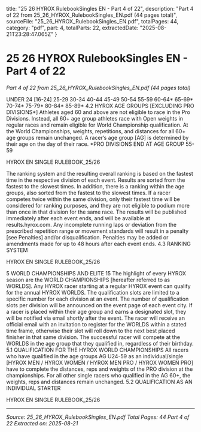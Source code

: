   title: "25 26 HYROX RulebookSingles EN - Part 4 of 22",
  description: "Part 4 of 22 from 25_26_HYROX_RulebookSingles_EN.pdf (44 pages total)",
  sourceFile: "25_26_HYROX_RulebookSingles_EN.pdf",
  totalPages: 44,
  category: "pdf",
  part: 4,
  totalParts: 22,
  extractedDate: "2025-08-21T23:28:47.065Z"
}

# 25 26 HYROX RulebookSingles EN - Part 4 of 22

*Part 4 of 22 from 25_26_HYROX_RulebookSingles_EN.pdf (44 pages total)*

UNDER 24 [16-24]
25-29
30-34
40-44
45-49
50-54
55-59
60-64*
65-69*
70-74*
75-79*
80-84*
85-89*
4.2 HYROX AGE GROUPS
[EXCLUDING PRO
DIVISIONS*]
Athletes aged 60 and above are not eligible to race in
the Pro Divisions. Instead, all 60+ age group athletes
race with Open weights in regular races and remain
eligible for World Championship qualification. At
the World Championships, weights, repetitions, and
distances for all 60+ age groups remain unchanged.
A racer‘s age group [AG] is determined by their age
on the day of their race.
*PRO DIVISIONS END AT AGE GROUP 55-59

HYROX EN SINGLE RULEBOOK_25/26

The ranking system and the resulting overall ranking
is based on the fastest time in the respective division
of each event. Results are sorted from the fastest
to the slowest times. In addition, there is a ranking
within the age groups, also sorted from the fastest to
the slowest times.
If a racer competes twice within the same division,
only their fastest time will be considered for ranking
purposes, and they are not eligible to podium more
than once in that division for the same race.
The results will be published immediately after each
event ends, and will be available at results.hyrox.com.
Any incomplete running laps or deviation from
the prescribed repetition range or movement
standards will result in a penalty [see Penalties]
and/or disqualification. Penalties may be added or
amendments made for up to 48 hours after each
event ends.
4.3 RANKING SYSTEM

HYROX EN SINGLE RULEBOOK_25/26

5 WORLD
CHAMPIONSHIPS
AND ELITE 15
The highlight of every HYROX season are the WORLD
CHAMPIONSHIPS [hereafter referred to as WORLDS].
Any HYROX racer starting at a regular HYROX event
can qualify for the annual HYROX WORLDS.
The qualification slots are limited to a specific
number for each division at an event. The number of
qualification slots per division will be announced on
the event page of each event city.
If a racer is placed within their age group and earns a
designated slot, they will be notified via email shortly
after the event.
The racer will receive an official email with an
invitation to register for the WORLDS within a stated
time frame, otherwise their slot will roll down to the
next best placed finisher in that same division. The
successful racer will compete at the WORLDS in the
age group that they qualified in, regardless of their
birthday.
5.1 QUALIFICATION FOR
THE HYROX WORLD
CHAMPIONSHIPS
All racers who have qualified in the age groups AG
U24-59 as an individual/single [HYROX MEN /
HYROX WOMEN / HYROX MEN PRO / HYROX WOMEN
PRO] have to complete the distances, reps and
weights of the PRO division at the championships.
For all other single racers who qualified in the AG 60+,
the weights, reps and distances remain unchanged.
5.2 QUALIFICATION AS AN
INDIVIDUAL STARTER

HYROX EN SINGLE RULEBOOK_25/26

---

*Source: 25_26_HYROX_RulebookSingles_EN.pdf*
*Total Pages: 44*
*Part 4 of 22*
*Extracted on: 2025-08-21*
